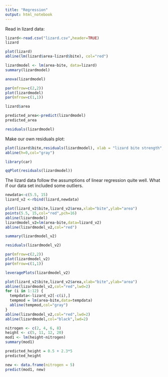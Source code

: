 ```yaml
---
title: "Regression"
output: html_notebook
---
```


Read in lizard data: 

```r
lizard<-read.csv("lizard.csv",header=TRUE)
lizard
```

```r
plot(lizard)
abline(lm(lizard$area~lizard$bite), col="red")
```

```r
lizardmodel <- lm(area~bite, data=lizard)
summary(lizardmodel)
```
```r
anova(lizardmodel)
```

```r
par(mfrow=c(2,2))
plot(lizardmodel)
par(mfrow=c(1,1))
```
```r
lizard$area
```

```r
predicted_area<-predict(lizardmodel)
predicted_area
```

```r
residuals(lizardmodel)
```


Make our own residuals plot:
```r
plot(lizard$bite,residuals(lizardmodel), xlab = "lizard bite strength", ylab="residual")
abline(h=0,col="gray")
```

```r
library(car)
```

```r
qqPlot(residuals(lizardmodel))
```





The lizard data follow the assumptions of linear regression quite well. 
What if our data set included some outliers. 

```r
newdata<-c(5.5, 15)
lizard_v2 <-rbind(lizard,newdata)
```

```r
plot(lizard_v2$bite,lizard_v2$area,xlab="bite",ylab="area")
points(5.5, 15,col="red",pch=16)
abline(lizardmodel)
lizardmodel_v2=lm(area~bite,data=lizard_v2)
abline(lizardmodel_v2,col="red")

```

```r
summary(lizardmodel_v2)
```

```r
residuals(lizardmodel_v2)
```

```r
par(mfrow=c(2,2))
plot(lizardmodel_v2)
par(mfrow=c(1,1))
```
```r
leveragePlots(lizardmodel_v2) 
```

```r
plot(lizard_v2$bite,lizard_v2$area,xlab="bite",ylab="area")
abline(lizardmodel_v2,col="red",lwd=2)
for (i in 1:12) {
  tempdata<-lizard_v2[-c(i),]
  tempmod = lm(area~bite,data=tempdata)
  abline(tempmod,col="gray")
}
abline(lizardmodel_v2,col="red",lwd=2)
abline(lizardmodel,col="black",lwd=2)

```


```r
nitrogen <- c(2, 4, 6, 8)
height <- c(5, 11, 12, 20)
mod1 <- lm(height~nitrogen)
summary(mod1)
```

```r
predicted_height = 0.5 + 2.3*5
predicted_height
```

```r
new <- data.frame(nitrogen = 5)
predict(mod1, new)
```


